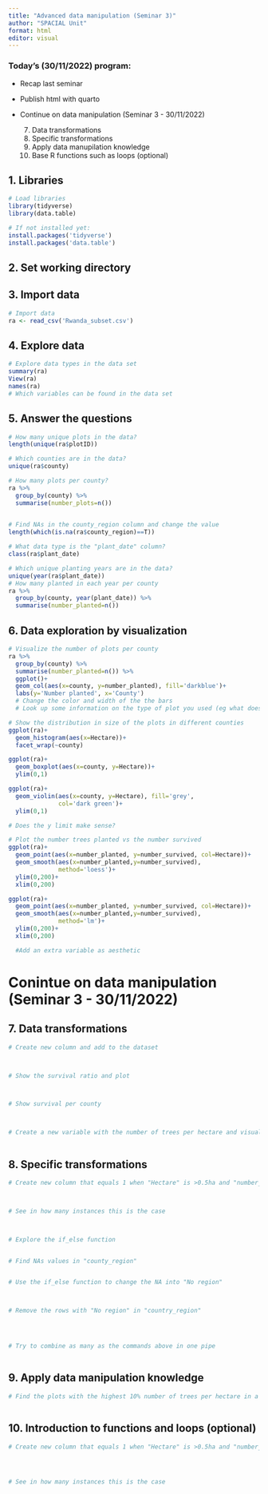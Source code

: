 ---
title: "Advanced data manipulation (Seminar 3)"
author: "SPACIAL Unit"
format: html
editor: visual
---

### Today's (30/11/2022) program:

-  Recap last seminar

-  Publish html with quarto

-  Continue on data manipulation (Seminar 3 - 30/11/2022)

    7. Data transformations
    8. Specific transformations
    9. Apply data manupilation knowledge
    10. Base R functions such as loops (optional)

## 1. Libraries

```{r}
# Load libraries
library(tidyverse)
library(data.table)

# If not installed yet:
install.packages('tidyverse')
install.packages('data.table')
```

## 2. Set working directory

## 3. Import data

```{r}
# Import data
ra <- read_csv('Rwanda_subset.csv')

```

## 4. Explore data

```{r}
# Explore data types in the data set
summary(ra)
View(ra)
names(ra)
# Which variables can be found in the data set
```

## 5. Answer the questions

```{r}
# How many unique plots in the data?
length(unique(ra$plotID))
```

```{r}
# Which counties are in the data?
unique(ra$county)
```

```{r}
# How many plots per county?
ra %>% 
  group_by(county) %>% 
  summarise(number_plots=n())
  
```

```{r}
# Find NAs in the county_region column and change the value
length(which(is.na(ra$county_region)==T))

```

```{r}
# What data type is the "plant_date" column?
class(ra$plant_date)

# Which unique planting years are in the data?
unique(year(ra$plant_date))
# How many planted in each year per county
ra %>% 
  group_by(county, year(plant_date)) %>% 
  summarise(number_planted=n())

```

## 6. Data exploration by visualization

```{r}
# Visualize the number of plots per county
ra %>% 
  group_by(county) %>% 
  summarise(number_planted=n()) %>% 
  ggplot()+
  geom_col(aes(x=county, y=number_planted), fill='darkblue')+
  labs(y='Number planted', x='County')
  # Change the color and width of the the bars
  # Look up some information on the type of plot you used (eg what does 'identity' mean?)

```

```{r}
# Show the distribution in size of the plots in different counties
ggplot(ra)+
  geom_histogram(aes(x=Hectare))+
  facet_wrap(~county)

ggplot(ra)+
  geom_boxplot(aes(x=county, y=Hectare))+
  ylim(0,1)

ggplot(ra)+
  geom_violin(aes(x=county, y=Hectare), fill='grey',
              col='dark green')+
  ylim(0,1)

# Does the y limit make sense?

```

```{r}
# Plot the number trees planted vs the number survived
ggplot(ra)+
  geom_point(aes(x=number_planted, y=number_survived, col=Hectare))+
  geom_smooth(aes(x=number_planted,y=number_survived),
              method='loess')+
  ylim(0,200)+
  xlim(0,200)

ggplot(ra)+
  geom_point(aes(x=number_planted, y=number_survived, col=Hectare))+
  geom_smooth(aes(x=number_planted,y=number_survived),
              method='lm')+
  ylim(0,200)+
  xlim(0,200)

  #Add an extra variable as aesthetic 

```

# Conintue on data manipulation (Seminar 3 - 30/11/2022)

## 7. Data transformations

```{r}
# Create new column and add to the dataset



# Show the survival ratio and plot



# Show survival per county



# Create a new variable with the number of trees per hectare and visualize against survive_ratio



```
## 8. Specific transformations

```{r}
# Create new column that equals 1 when "Hectare" is >0.5ha and "number_planted" is <10



# See in how many instances this is the case



# Explore the if_else function


# Find NAs values in "county_region"


# Use the if_else function to change the NA into "No region"



# Remove the rows with "No region" in "country_region"




# Try to combine as many as the commands above in one pipe



```

## 9. Apply data manipulation knowledge
```{r}
# Find the plots with the highest 10% number of trees per hectare in a garden. Then, exclude all columns but plotID, county, plant_date and trees_hectares. Then visualise the result 



```

## 10. Introduction to functions and loops (optional)

```{r}
# Create new column that equals 1 when "Hectare" is >0.5ha and "number_planted" is <10




# See in how many instances this is the case



```